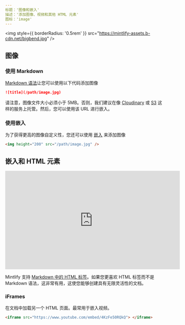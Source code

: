 ```yaml
---
标题：'图像和嵌入'
描述：'添加图像、视频和其他 HTML 元素'
图标：'image'
---
```


<img
  style={{ borderRadius: '0.5rem' }}
  src="https://mintlify-assets.b-cdn.net/bigbend.jpg"
/>

## 图像

### 使用 Markdown

[Markdown 语法](https://www.markdownguide.org/basic-syntax/#images)让您可以使用以下代码添加图像

```md
![title](/path/image.jpg)
```

请注意，图像文件大小必须小于 5MB。否则，我们建议在像 [Cloudinary](https://cloudinary.com/) 或 [S3](https://aws.amazon.com/s3/) 这样的服务上托管。然后，您可以使用该 URL 进行嵌入。

### 使用嵌入

为了获得更高的图像自定义性，您还可以使用 [嵌入](/writing-content/embed) 来添加图像

```html
<img height="200" src="/path/image.jpg" />
```

## 嵌入和 HTML 元素

<iframe
  width="560"
  height="315"
  src="https://www.youtube.com/embed/4KzFe50RQkQ"
  title="YouTube 视频播放器"
  frameBorder="0"
  allow="accelerometer; autoplay; clipboard-write; encrypted-media; gyroscope; picture-in-picture"
  allowFullScreen
  style={{ width: '100%', borderRadius: '0.5rem' }}
></iframe>

<br />

<Tip>

Mintlify 支持 [Markdown 中的 HTML 标签](https://www.markdownguide.org/basic-syntax/#html)。如果您更喜欢 HTML 标签而不是 Markdown 语法，这非常有用，这使您能够创建具有无限灵活性的文档。

</Tip>

### iFrames

在文档中加载另一个 HTML 页面。最常用于嵌入视频。

```html
<iframe src="https://www.youtube.com/embed/4KzFe50RQkQ"> </iframe>
```